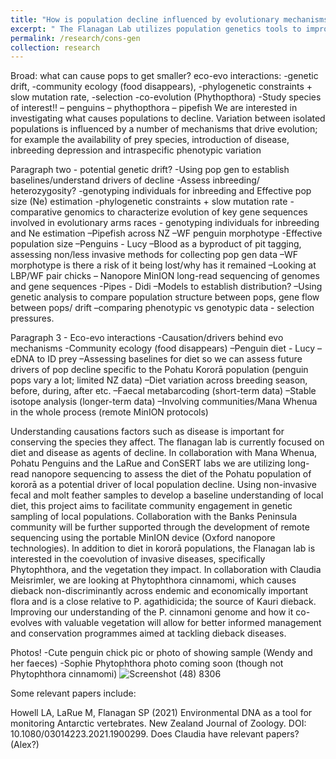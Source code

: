 ```yaml
---
title: "How is population decline influenced by evolutionary mechanisms?"
excerpt: " The Flanagan Lab utilizes population genetics tools to improve our understanding of the genetic dynamics and factors that contribute to declining populations. The field of conservation genetics looks at the application of genetic/genomic data to inform and improve conservation efforts and the restoration of populations. Our lab is using a variety of molecular tools to investigate the evolutionary mechanisms impacting New Zealand populations of kororā, pipefish and vegetation impacted by dieback disease "
permalink: /research/cons-gen
collection: research
---
```



Broad: what can cause pops to get smaller? eco-evo interactions: 
-genetic drift, 
-community ecology (food disappears), 
-phylogenetic constraints + slow mutation rate, 
-selection
-co-evolution (Phythopthora)
-Study species of interest!!
-- penguins
-- phythopthora
-- pipefish
We are interested in investigating what causes populations to decline. Variation between isolated populations is influenced by  a number of mechanisms that drive evolution; for example the availability of prey species, introduction of disease, inbreeding depression and intraspecific phenotypic variation 

Paragraph two - potential genetic drift? 
-Using pop gen to establish baselines/understand drivers of decline
-Assess inbreeding/ heterozygosity?
-genotyping individuals for inbreeding and Effective pop size (Ne) estimation
-phylogenetic constraints + slow mutation rate
- comparative genomics to characterize evolution of key gene sequences involved in evolutionary arms races
- genotyping individuals for inbreeding and Ne estimation
--Pipefish across NZ
--WF penguin morphotype
-Effective population size 
--Penguins - Lucy
--Blood as a byproduct of pit tagging, assessing non/less invasive methods for collecting pop gen data
--WF morphotype is there a risk of it being lost/why has it remained
--Looking at LBP/WF pair chicks
-- Nanopore MinION long-read sequencing of genomes and gene sequences 
-Pipes - Didi
--Models to establish distribution?
--Using genetic analysis to compare population structure between pops, gene flow between pops/ drift
--comparing phenotypic vs genotypic data - selection pressures. 

Paragraph 3 - Eco-evo interactions
-Causation/drivers behind evo mechanisms
-Community ecology (food disappears)
--Penguin diet - Lucy
--eDNA to ID prey
--Assessing baselines for diet so we can assess future drivers of pop decline specific to the Pohatu Kororā population (penguin pops vary a lot; limited NZ data)
--Diet variation across breeding season, before, during, after etc. 
--Faecal metabarcoding (short-term data)
--Stable isotope analysis (longer-term data)
--Involving communities/Mana Whenua in the whole process (remote MinION protocols)

Understanding causations factors such as disease is important for conserving the species they affect. The flanagan lab is currently focused on diet and disease as agents of decline. In collaboration with Mana Whenua, Pohatu Penguins and the LaRue and ConSERT labs we are utilizing long-read nanopore sequencing to assess the diet of the Pohatu population of kororā as a potential driver of local population decline. Using non-invasive fecal and molt feather samples to develop a baseline understanding of local diet, this project aims to facilitate community engagement in genetic sampling of local populations. Collaboration with the Banks Peninsula community will be further supported through the development of remote sequencing using the portable MinION device (Oxford nanopore technologies). In addition to diet in kororā populations, the Flanagan lab is interested in the coevolution of invasive diseases, specifically Phytophthora, and the vegetation they impact. In collaboration with Claudia Meisrimler, we are looking at Phytophthora cinnamomi, which causes dieback non-discriminantly across endemic and economically important flora and is a close relative to P. agathidicida; the source of Kauri dieback. Improving our understanding of the P. cinnamoni genome and how it co-evolves with valuable vegetation will allow for better informed management and conservation programmes aimed at tackling dieback diseases.


Photos!
-Cute penguin chick pic or photo of showing sample (Wendy and her faeces)
-Sophie Phytophthora photo coming soon (though not Phytophthora cinnamomi)
![Screenshot (48) 8306](https://user-images.githubusercontent.com/97576986/173727081-e50161f7-56df-4c25-a91b-16a7845cfdb9.png)



Some relevant papers include:

Howell LA, LaRue M, Flanagan SP (2021) Environmental DNA as a tool for monitoring Antarctic vertebrates. New Zealand Journal of Zoology. DOI: 10.1080/03014223.2021.1900299.
Does Claudia have relevant papers? (Alex?)
